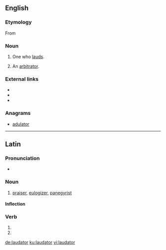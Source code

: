 {{also|lăudător}}
==English==
{{Webster 1913}}

===Etymology===
From {{etyl|la|en}}

===Noun===
{{en-noun|laudators}}

# One who [[laud]]s.
# {{label|en|legal|obsolete}} An [[arbitrator]].
#: {{rfquotek|Cowell}}

===External links===
* {{R:Webster 1913}}
* {{R:Century 1911}}
* {{R:OneLook}}

===Anagrams===
* [[adulator#English|adulator]]

----

==Latin==

===Pronunciation===
* {{la-pronunc|laudātor}}

===Noun===
{{la-noun|laudātor||laudātōris|m|third}}

# [[praiser]], [[eulogizer]], [[panegyrist]]

====Inflection====
{{la-decl-3rd|laudātor}}

===Verb===
{{la-verb-form|laudātor}}
# {{inflection of|laudō||2|s|futr|pasv|impr|lang=la}}
# {{inflection of|laudō||3|s|futr|pasv|impr|lang=la}}

[[de:laudator]]
[[ku:laudator]]
[[vi:laudator]]
